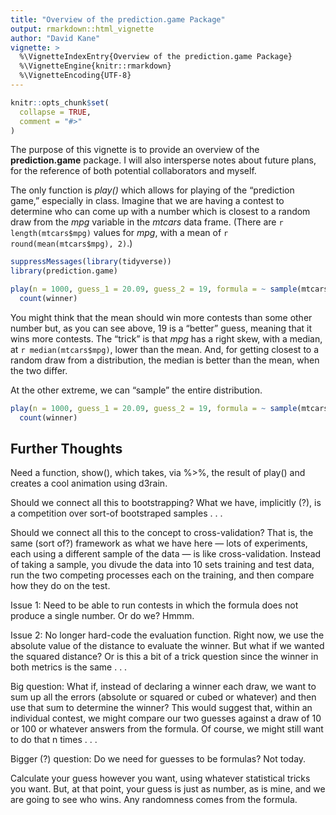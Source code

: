```yaml
---
title: "Overview of the prediction.game Package"
output: rmarkdown::html_vignette
author: "David Kane"
vignette: >
  %\VignetteIndexEntry{Overview of the prediction.game Package}
  %\VignetteEngine{knitr::rmarkdown}
  %\VignetteEncoding{UTF-8}
---
```


```r
knitr::opts_chunk$set(
  collapse = TRUE,
  comment = "#>"
)
```

The purpose of this vignette is to provide an overview of the **prediction.game** package. I will also intersperse notes about future plans, for the reference of both potential collaborators and myself.

The only function is *play()* which allows for playing of the "prediction game," especially in class. Imagine that we are having a contest to determine who can come up with a number which is closest to a random draw from the *mpg* variable in the *mtcars* data frame. (There are `r length(mtcars$mpg)`  values for *mpg*, with a mean of `r round(mean(mtcars$mpg), 2)`.) 

```r
suppressMessages(library(tidyverse))
library(prediction.game)

play(n = 1000, guess_1 = 20.09, guess_2 = 19, formula = ~ sample(mtcars$mpg, size = 1)) %>% 
  count(winner)
```

You might think that the mean should win more contests than some other number but, as you can see above, 19 is a "better" guess, meaning that it wins more contests. The "trick" is that *mpg* has a right skew, with a median, at `r median(mtcars$mpg)`, lower than the mean. And, for getting closest to a random draw from a distribution, the median is better than the mean, when the two differ.

At the other extreme, we can "sample" the entire distribution.

```r
play(n = 1000, guess_1 = 20.09, guess_2 = 19, formula = ~ sample(mtcars$mpg, size = 1)) %>% 
  count(winner)
```



## Further Thoughts

Need a function, show(), which takes, via %>%, the result of play() and creates a cool animation using d3rain.

Should we connect all this to bootstrapping? What we have, implicitly (?), is a competition over sort-of bootstraped samples . . .

Should we connect all this to the concept to cross-validation? That is, the same (sort of?) framework as what we have here --- lots of experiments, each using a different sample of the data --- is like cross-validation. Instead of taking a sample, you divude the data into 10 sets training and test data, run the two competing processes each on the training, and then compare how they do on the test.

Issue 1: Need to be able to run contests in which the formula does not produce a single number. Or do we? Hmmm. 

Issue 2: No longer hard-code the evaluation function. Right now, we use the absolute value of the distance to evaluate the winner. But what if we wanted the squared distance? Or is this a bit of a trick question since the winner in both metrics is the same . . .

Big question: What if, instead of declaring a winner each draw, we want to sum up all the errors (absolute or squared or cubed or whatever) and then use that sum to determine the winner? This would suggest that, within an individual contest, we might compare our two guesses against a draw of 10 or 100 or whatever answers from the formula. Of course, we might still want to do that n times . . .

Bigger (?) question: Do we need for guesses to be formulas? Not today.

 
Calculate your guess however you want, using whatever statistical tricks you want. But, at that point, your guess is just as number, as is mine, and we are going to see who wins. Any randomness comes from the formula.
